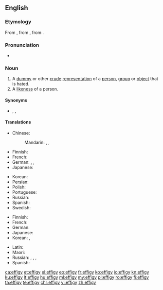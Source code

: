 ==English==

===Etymology===
From {{etyl|fr|en}} {{m|fr|effigie}}, from {{etyl|la|en}} {{m|la|effigiēs||likeness, effigy}}, from {{m|la|effingō||represent, portray}}.

===Pronunciation===
* {{IPA|/ˈɛfədʒi/|lang=en}}

===Noun===
{{en-noun|effigies}}

# A [[dummy]] or other [[crude]] [[representation]] of a [[person]], [[group]] or [[object]] that is hated.
# A [[likeness]] of a person.

====Synonyms====
* {{sense|a likeness of a person}} {{l|en|figure}}, {{l|en|image}}, {{l|en|picture}}

====Translations====
{{trans-top|dummy or other crude representation}}
* Chinese:
*: Mandarin: {{t+|cmn|假人|tr=jiǎrén|sc=Hani}}, {{t+|cmn|雕像|tr=diāoxiàng|sc=Hani}}, {{t+|cmn|肖像|tr=xiàoxiàng|sc=Hani}}
* Finnish: {{t+|fi|nukke}}
* French: {{t+|fr|effigie|f}}
* German: {{t+|de|Abbild|n}}, {{t+|de|Bildnis|n}}, {{t+|de|Puppe|f}}
* Japanese: {{t+|ja|肖像|tr=しょうぞう, shōzō}}
{{trans-mid}}
* Korean: {{t+|ko|모형}}
* Persian: {{t+|fa|آدمک|tr=âdamak|sc=fa-Arab}}
* Polish: {{t+|pl|kukła|f}}
* Portuguese: {{t+|pt|efígie|f}}
* Russian: {{t+|ru|чу́чело|n}}
* Spanish: {{t+|es|efigie|f}}
* Swedish: {{t+|sv|avbildning}}
{{trans-bottom}}

{{trans-top|likeness of a person}}
* Finnish: {{t+|fi|kuva}}
* French: {{t+|fr|effigie|f}}
* German: {{t+|de|Bildnis|n}}
* Japanese: {{t|ja|画像|tr=がぞう, gazō}}
* Korean: {{t+|ko|초상|sc=Kore}}, {{t+|ko|화상|sc=Kore}}
{{trans-mid}}
* Latin: {{t|la|effigiēs|f}}
* Maori: {{t|mi|pakoko}}
* Russian: {{t+|ru|изображе́ние|n}}, {{t+|ru|карти́на|f}}, {{t+|ru|портре́т|m}}, {{qualifier|likeness}} {{t+|ru|схо́дство|n}}
* Spanish: {{t+|es|efigie|f}}
{{trans-bottom}}

[[ca:effigy]]
[[et:effigy]]
[[el:effigy]]
[[eo:effigy]]
[[fr:effigy]]
[[ko:effigy]]
[[io:effigy]]
[[kn:effigy]]
[[ku:effigy]]
[[lt:effigy]]
[[hu:effigy]]
[[ml:effigy]]
[[my:effigy]]
[[pl:effigy]]
[[ro:effigy]]
[[fi:effigy]]
[[ta:effigy]]
[[te:effigy]]
[[chr:effigy]]
[[vi:effigy]]
[[zh:effigy]]